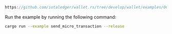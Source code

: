 
<DotEnvWarning />

```rust reference
https://github.com/iotaledger/wallet.rs/tree/develop/wallet/examples/06_send_micro_transaction.rs
```

Run the example by running the following command:

```bash
cargo run --example send_micro_transaction --release
```
